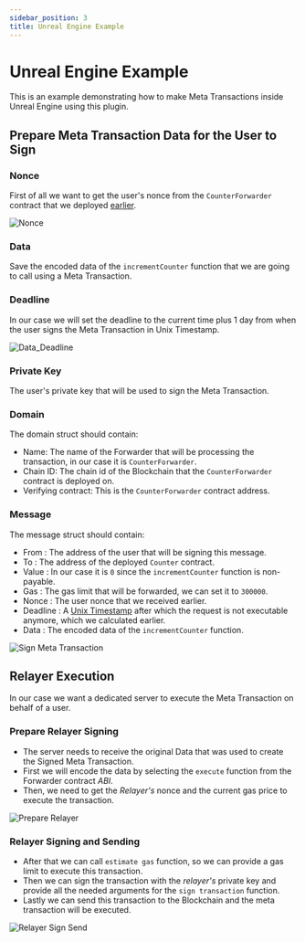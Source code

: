 ```yaml
---
sidebar_position: 3
title: Unreal Engine Example
---
```


# Unreal Engine Example
This is an example demonstrating how to make Meta Transactions inside Unreal Engine using this plugin.

## Prepare Meta Transaction Data for the User to Sign

### Nonce
First of all we want to get the user's nonce from the `CounterForwarder` contract that we deployed [earlier](/docs/2.5.1/ethereum/meta-transactions/example/forwarder).

![Nonce](_static/img/get_nonce.png)

### Data
Save the encoded data of the `incrementCounter` function that we are going to call using a Meta Transaction.

### Deadline

In our case we will set the deadline to the current time plus 1 day from when the user signs the Meta Transaction in Unix Timestamp.

![Data_Deadline](_static/img/data_deadline.png)

### Private Key
The user's private key that will be used to sign the Meta Transaction.

### Domain

The domain struct should contain:

* Name: The name of the Forwarder that will be processing the transaction, in our case it is
`CounterForwarder`.
* Chain ID: The chain id of the Blockchain that the `CounterForwarder` contract is deployed on.
* Verifying contract: This is the `CounterForwarder` contract address.

### Message

The message struct should contain:

* From : The address of the user that will be signing this message.
* To : The address of the deployed `Counter` contract.
* Value : In our case it is `0` since the `incrementCounter` function is non-payable.
* Gas : The gas limit that will be forwarded, we can set it to `300000`.
* Nonce : The user nonce that we received earlier.
* Deadline : A [Unix Timestamp](/docs/2.5.1/ethereum/meta-transactions/sign-meta-transaction#unix-timestamp) after which the request is not executable anymore, which we calculated earlier.
* Data : The encoded data of the `incrementCounter` function.

![Sign Meta Transaction](_static/img/sign_meta_transaction.png)


## Relayer Execution

In our case we want a dedicated server to execute the Meta Transaction on behalf of a user.

### Prepare Relayer Signing

* The server needs to receive the original Data that was used to create the Signed Meta Transaction.
* First we will encode the data by selecting the `execute` function from the Forwarder contract *ABI*.
* Then, we need to get the *Relayer's* nonce and the current gas price to execute the transaction.

![Prepare Relayer](_static/img/relayer_prepare.png)

### Relayer Signing and Sending

* After that we can call `estimate gas` function, so we can provide a gas limit to execute this transaction.
* Then we can sign the transaction with the *relayer's* private key and provide all the needed arguments for the
`sign transaction` function.
* Lastly we can send this transaction to the Blockchain and the meta transaction will be executed.

![Relayer Sign Send](_static/img/relayer_sign_send.png)































